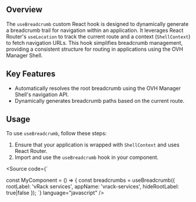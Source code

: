 
<Meta title="Core/manager-react-components/Hooks/useBreadcrumb" />

## Overview

The `useBreadcrumb` custom React hook is designed to dynamically generate a breadcrumb trail for navigation within an application. It leverages React Router's `useLocation` to track the current route and a context (`ShellContext`) to fetch navigation URLs. This hook simplifies breadcrumb management, providing a consistent structure for routing in applications using the OVH Manager Shell.

## Key Features

- Automatically resolves the root breadcrumb using the OVH Manager Shell's navigation API.
- Dynamically generates breadcrumb paths based on the current route.

## Usage

To use `useBreadcrumb`, follow these steps:

1. Ensure that your application is wrapped with `ShellContext` and uses React Router.
2. Import and use the `useBreadcrumb` hook in your component.

<Source
  code={`

const MyComponent = () => {
const breadcrumbs = useBreadcrumb({
rootLabel: 'vRack services',
appName: 'vrack-services',
hideRootLabel: true|false
});
`} language="javascript" />
